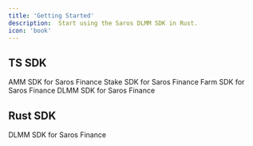 ```yaml
---
title: 'Getting Started'
description:  Start using the Saros DLMM SDK in Rust.
icon: 'book'
---
```


## TS SDK

<CardGroup cols={2} className="intro-cards w-full md:w-[50%] mx-auto" >
  <Card
    title="AMM"
    icon="Book"
    href="https://www.npmjs.com/package/@saros-finance/sdk"
  >
    AMM SDK for Saros Finance
  </Card>
  <Card
    title="Stake"
    icon="github"
    href=""
>
    Stake SDK for Saros Finance
  </Card>
  <Card
    title="Farm"
    icon="github"
    href=""
>
    Farm SDK for Saros Finance
</Card>
<Card
    title="DLMM"
    icon="Farm"
    href=""
>
    DLMM SDK for Saros Finance
</Card>
</CardGroup>

## Rust SDK
<CardGroup cols={2} className="intro-cards w-full md:w-[50%] mx-auto" >
  <Card
    title="DLMM"
    icon="Book"
    href="https://www.npmjs.com/package/@saros-finance/sdk"
  > 
    DLMM SDK for Saros Finance 
  </Card>
</CardGroup>
